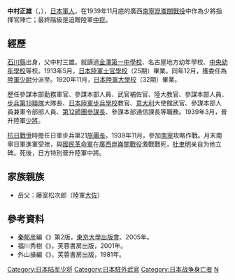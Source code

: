 {{japanese|japanese=中村 正雄|kana=なかむら まさお|romaji=Nakamura Masao}}
'''中村正雄'''（{{lang-ja|'''中村 正雄'''}}，{{bd|1892年|5月15日|1939年|12月25日|catIDX=N}}），[[大日本帝國|日本]][[軍人|軍人]]，在1939年11月底的廣西[[南寧|南寧]][[崑崙關戰役|崑崙關戰役]]中作為少將指揮官陣亡；最終階級是追贈陸軍[[中将|中将]]。

==經歷==
[[石川縣|石川縣]]出身，父中村三雄。就讀過[[石川縣立金澤泉丘高等學校|金澤第一中學校]]、名古屋地方幼年學校、[[日本陸軍幼年學校|中央幼年學校]]等校。1913年5月，[[日本陸軍士官學校|日本陸軍士官學校]]（25期）畢業。同年12月，獲委任為[[陸軍|陸軍]][[少尉|少尉]]分派至{{Link-ja|大日本帝國陸軍步兵第35連隊|歩兵第35連隊|步兵第35聯隊}}。1920年11月，[[日本陸軍大學校|日本陸軍大學校]]（32期）畢業。

歷任參謀本部勤務軍官、參謀本部人員、{{Link-fr|日本駐法國大使館|Ambassade du Japon en France|法國大使館}}武官補佐官、陸大教官、參謀本部人員、[[步兵第18聯隊|步兵第18聯隊]]大隊長、[[陸軍步兵學校_(日本)|日本陸軍步兵學校]]教官、[[意大利|意大利]]大使館武官、參謀本部人員兼軍令部部人員、[[第12師團|第12師團]][[參謀長|參謀長]]、參謀本部通信課長等職務。1939年3月，晉升陸軍[[少將|少將]]。

[[抗日戰爭|抗日戰爭]]時擔任日軍步兵第21[[旅|旅團長]]。1939年11月，參加[[南寧市|南寧]]攻略作戰。月末南寧日軍進軍受挫，與[[國民革命軍|國民革命軍]]在[[廣西|廣西]][[崑崙關戰役|崑崙關戰役]]激戰戰死，[[杜聿明|杜聿明]]亲自为他立碑。死後，日方特別晉升陸軍中將。

==家族親族==
*岳父：藤室松次郎（陸軍[[大佐|大佐]]）

== 參考資料 ==
{{refbegin}}
* [[秦郁彦|秦郁彦]]編《{{lang|ja|日本陸海軍総合事典}}》第2版，[[東京大學出版會|東京大學出版會]]、2005年。
* 福川秀樹《{{lang|ja|日本陸軍将官辞典}}》，芙蓉書房出版，2001年。
* 外山操編《{{lang|ja|陸海軍将官人事総覧 陸軍篇}}》，芙蓉書房出版，1981年。
{{refend}}

{{Japan-mil-bio-stub}}

[[Category:日本陆军少将|Category:日本陆军少将]]
[[Category:日本駐外武官|Category:日本駐外武官]]
[[Category:日本战争身亡者|Category:日本战争身亡者]]
[[Category:石川縣出身人物|N]]